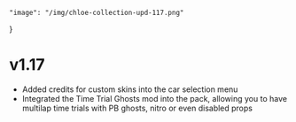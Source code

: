    "image": "/img/chloe-collection-upd-117.png"
}

# v1.17

- Added credits for custom skins into the car selection menu
- Integrated the Time Trial Ghosts mod into the pack, allowing you to have multilap time trials with PB ghosts, nitro or even disabled props